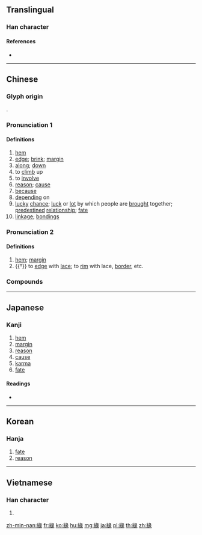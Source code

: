 {{character info/new}}
{{also|縁|缘}}
==Translingual==
{{Han simplified forms|緣|縁|缘}}

===Han character===
{{Han char|rn=120|rad=糸|as=09|sn=15|four=27932|canj=VFVNO|ids=⿰糹彖}}

====References====
* {{Han ref|kx=0930.190|dkj=27656|dj=1368.180|hdz=53433.070|uh=7DE3|ud=32227|bh=BD74|bd=48500}}

----

==Chinese==
{{zh-forms|s=缘|alt=縁}}

===Glyph origin===
{{Han etym}}
{{Han compound|糸|alt1=糹|彖|ls=psc|c1=s|c2=p}}.

===Pronunciation 1===
{{zh-pron
|m=yuán
|c=jyun4
|h=pfs=yèn
|md=iòng
|mn=iân
|w=3hhyoe
|mc=1
|oc=1,1
|cat=n,v,prep,con
}}

====Definitions====
{{zh-hanzi}}

# [[hem]]
# [[edge]]; [[brink]]; [[margin]]
# [[along]]; [[down]]
# to [[climb]] up
# to [[involve]]
# [[reason]]; [[cause]]
# [[because]]
# [[depend]]ing on
# [[lucky]] [[chance]]; [[luck]] or [[lot]] by which people are [[brought]] together; [[predestined]] [[relationship]]; [[fate]]
# [[linkage]]; [[bondings]]

===Pronunciation 2===
{{zh-pron
|m=yuàn
|c=jyun6
|oc=n,2
|cat=n,v
}}

====Definitions====
{{zh-hanzi}}

# [[hem]]; [[margin]]
# {{†}} to [[edge]] with [[lace]]; to [[rim]] with lace, [[border]], etc.

===Compounds===
{{zh-der|一緣一會|一面之緣|三笑姻緣|不解之緣|人緣|作緣|來緣|俗緣|全緣葉|兩世姻緣|再生緣|分淺緣慳|分淺緣薄|分緣|分薄緣慳|剃刀邊緣|前世姻緣|前緣|募緣|化緣|區中緣|十二因緣|同緣同相|周緣|善緣|因緣|因緣巧合|因緣際會|地緣|塵緣|外緣|夙世因緣|夙緣|夤緣|夤緣攀附|大陸邊緣|天付良緣|天假因緣|天假良緣|天緣|天緣奇遇|天緣巧合|天緣注定|天緣湊合|天緣湊巧|天緣輻輳|奇緣|好姻緣|姻緣|姻緣簿|孽緣|家緣|家緣家計|宿緣|幹家緣|廣結善緣|廣結良緣|弓硯緣|得意緣|情緣|惡緣惡業|意中緣|投緣|攀緣|攀緣植物|攀緣莖|有人緣兒|有緣|根緣|梅鶴因緣|業緣|機緣|機緣巧合|機緣湊巧|求魚緣木|沒緣沒故|法緣|無盡緣起|無緣|無緣無故|祇樹有緣|福緣|萬緣|秦晉之緣|窗緣|簡緣|結壽緣|結緣|絕緣|絕緣體|緣何|緣分|緣名失實|緣因|緣坐|緣姓|緣定三生|緣情體物|緣慳分淺|緣慳命蹇|緣房|緣故|緣文生義|緣會|緣木求魚|緣椿象|緣業|緣法|緣海|緣生|緣由|緣私|緣簿|緣覺|緣訂三生|緣起|良緣|葉緣|螞蟻緣槐|血緣|邂逅之緣|邊緣|鏡花緣|陸緣海|階緣|隨緣|隨緣樂助|露水姻緣|香火因緣|馬上緣}}

----

==Japanese==

===Kanji===
{{ja-kanji|grade=|rs=糸09|style=ky|shin=縁}}

# [[hem]]
# [[margin]]
# [[reason]]
# [[cause]]
# [[karma]]
# [[fate]]

====Readings====
* {{ja-readings|on=[[えん]] (en)|kun=[[ふち]] (fuchi), [[へり]] (heri), [[よる]] (yoru)|nanori=}}

----

==Korean==

===Hanja===
{{ko-hanja|hangeul=[[연]], [[단]]|eumhun=|rv=yeon, dan|mr=yŏn, tan|y=yen, tan}}

# [[fate]]
# [[reason]]

----

==Vietnamese==

===Han character===
{{vi-hantu|[[duyến]], [[duyên]]|rs=糸09}}

# {{defn|lang=vi|sort=糸09}}

[[zh-min-nan:緣]]
[[fr:緣]]
[[ko:緣]]
[[hu:緣]]
[[mg:緣]]
[[ja:緣]]
[[pl:緣]]
[[th:緣]]
[[zh:緣]]